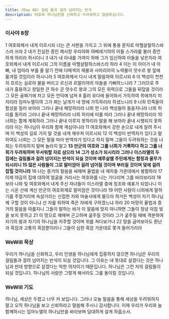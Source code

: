 ```yaml
---
title: (Day 08) 걸림 돌과 걸려 넘어지는 반석 
description: 여호와 하나님만을 신뢰하고 두려워하고 말씀하십니다.
---
```


### 이사야 8장
1 여호와께서 내게 이르시되 너는 큰 서판을 가지고 그 위에 통용 문자로 마헬살랄하스바스라 쓰라 2 내가 진실한 증인 제사장 우리야와 여베레기야의 아들 스가랴를 불러 증언하게 하리라 하시더니 3 내가 내 아내를 가까이 하매 그가 임신하여 아들을 낳은지라 여호와께서 내게 이르시되 그의 이름을 마헬살랄하스바스라 하라 4 이는 이 아이가 내 아빠, 내 엄마라 부를 줄 알기 전에 다메섹의 재물과 사마리아의 노략물이 앗수르 왕 앞에 옮겨질 것임이라 하시니라 5 여호와께서 다시 내게 말씀하여 이르시되 6 이 백성이 천천히 흐르는 실로아 물을 버리고 르신과 르말리야의 아들을 기뻐하느니라 7 그러므로 주 내가 흉용하고 창일한 큰 하수 곧 앗수르 왕과 그의 모든 위력으로 그들을 뒤덮을 것이라 그 모든 골짜기에 차고 모든 언덕에 넘쳐 8 흘러 유다에 들어와서 가득하여 목에까지 미치리라 임마누엘이여 그가 펴는 날개가 네 땅에 가득하리라 하셨느니라 9 너희 민족들아 함성을 질러 보아라 그러나 끝내 패망하리라 너희 먼 나라 백성들아 들을지니라 너희 허리를 동이라 그러나 끝내 패망하리라 너희 허리에 띠를 띠라 그러나 끝내 패망하리라 10 너희는 함께 계획하라 그러나 끝내 이루지 못하리라 말을 해 보아라 끝내 시행되지 못하리라 이는 하나님이 우리와 함께 계심이니라 11 여호와께서 강한 손으로 내게 알려 주시며 이 백성의 길로 가지 말 것을 내게 깨우쳐 이르시되 12 이 백성이 반역자가 있다고 말하여도 너희는 그 모든 말을 따라 반역자가 있다고 하지 말며 그들이 두려워하는 것을 너희는 두려워하지 말며 놀라지 말고 **13 만군의 여호와 그를 너희가 거룩하다 하고 그를 너희가 두려워하며 무서워할 자로 삼으라 14 그가 성소가 되시리라 그러나 이스라엘의 두 집에는 걸림돌과 걸려 넘어지는 반석이 되실 것이며 예루살렘 주민에게는 함정과 올무가 되시리니 15 많은 사람들이 그로 말미암아 걸려 넘어질 것이며 부러질 것이며 덫에 걸려 잡힐 것이니라** 16 너는 증거의 말씀을 싸매며 율법을 내 제자들 가운데에서 봉함하라 17 이제 야곱의 집에 대하여 얼굴을 가리시는 여호와를 나는 기다리며 그를 바라보리라 18 보라 나와 및 여호와께서 내게 주신 자녀들이 이스라엘 중에 징조와 예표가 되었나니 이는 시온 산에 계신 만군의 여호와께로 말미암은 것이니라 19 어떤 사람이 너희에게 말하기를 주절거리며 속살거리는 신접한 자와 마술사에게 물으라 하거든 백성이 자기 하나님께 구할 것이 아니냐 산 자를 위하여 죽은 자에게 구하겠느냐 하라 20 마땅히 율법과 증거의 말씀을 따를지니 그들이 말하는 바가 이 말씀에 맞지 아니하면 그들이 정녕 아침 빛을 보지 못하고 21 이 땅으로 헤매며 곤고하며 굶주릴 것이라 그가 굶주릴 때에 격분하여 자기의 왕과 자기의 하나님을 저주할 것이며 위를 쳐다보거나 22 땅을 굽어보아도 환난과 흑암과 고통의 흑암뿐이리니 그들이 심한 흑암 가운데로 쫓겨 들어가리라

### WeWill 묵상
우리가 하나님을 신뢰하고, 우리 인생을 하나님에게 집중하지 않으면 하나님은 우리의 걸림돌과 걸려 넘어지는 반석이 되실 것입니다. 그 이유는 내 뜻대로 살겠다는 것은 하나님과 반대 방향으로 살겠다는 악한 의지이기 때문입니다. 하나님은 그런 자의 걸림돌이 되실 것입니다. 하나님의 사랑은 그렇게 해서라도 그를 돌이킬 것입니다.

### WeWill 기도
하나님, 세상은 두렵고 너무 커 보입니다. 그러나 오늘 말씀을 통해 세상을 두려워하지 말고 오직 하나님을 보고 신뢰하라고 말씀해 주시니 감사합니다. 이제 우리가 우리와 늘 함께하시는 임마누엘의 하나님만을 바라보며 담대하게 살게 하옵소서.
